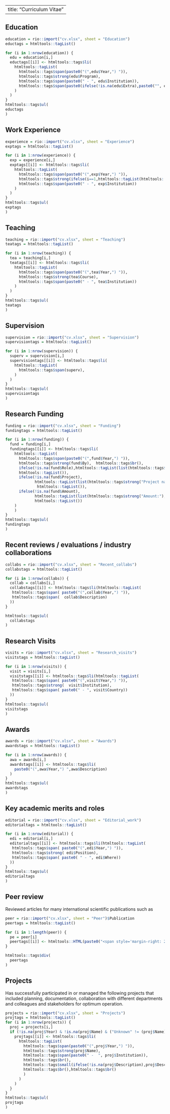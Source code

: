 
---
title: "Curriculum Vitae"
---



## Education

 

```r
education = rio::import("cv.xlsx", sheet = "Education")
eductags = htmltools::tagList()

for (i in 1:nrow(education)) {
  edu = education[i,]
  eductags[[i]] <- htmltools::tags$li(
    htmltools::tagList(
      htmltools::tags$span(paste0("(",edu$Year,") ")),
      htmltools::tags$strong(edu$Program), 
      htmltools::tags$span(paste0(" - ", edu$Institution)),
      htmltools::tags$span(paste0(ifelse(!is.na(edu$Extra),paste0("", edu$Extra),"")))
    )
  )
}
htmltools::tags$ul(
eductags
)
```



 
## Work Experience


```r
experience = rio::import("cv.xlsx", sheet = "Experience")
exptags = htmltools::tagList()

for (i in 1:nrow(experience)) {
  exp = experience[i,]
  exptags[[i]] <- htmltools::tags$li(
    htmltools::tagList(
      htmltools::tags$span(paste0("(",exp$Year,") ")),
      htmltools::tags$strong(ifelse(i==1,htmltools::tagList(htmltools::tags$u(exp$Position)),exp$Position)), 
      htmltools::tags$span(paste0(" - ", exp$Institution)) 
    )
  )
}
htmltools::tags$ul(
exptags
)
```

## Teaching

```r
teaching = rio::import("cv.xlsx", sheet = "Teaching")
teatags = htmltools::tagList()

for (i in 1:nrow(teaching)) {
  tea = teaching[i,]
  teatags[[i]] <- htmltools::tags$li(
    htmltools::tagList(
      htmltools::tags$span(paste0("(",tea$Year,") ")),
      htmltools::tags$strong(tea$Course), 
      htmltools::tags$span(paste0(" - ", tea$Institution)) 
    )
  )
}
htmltools::tags$ul(
teatags
)
```

## Supervision


```r
supervision = rio::import("cv.xlsx", sheet = "Supervision")
supervisiontags = htmltools::tagList()

for (i in 1:nrow(supervision)) {
  superv = supervision[i,]
  supervisiontags[[i]] <- htmltools::tags$li(
    htmltools::tagList(
      htmltools::tags$span(superv), 
    )
  )
}
htmltools::tags$ul(
supervisiontags
)
```

## Research Funding

```r
funding = rio::import("cv.xlsx", sheet = "Funding")
fundingtags = htmltools::tagList()

for (i in 1:nrow(funding)) {
  fund = funding[i,]
  fundingtags[[i]] <- htmltools::tags$li(
    htmltools::tagList(
      htmltools::tags$span(paste0("(",fund$Year,") ")), 
      htmltools::tags$strong(fund$By),  htmltools::tags$br(),
      ifelse(!is.na(fund$Role),htmltools::tagList(list(htmltools::tags$strong("Role:"), htmltools::tags$span(fund$Role),  htmltools::tags$br())),
      htmltools::tagList()),
      ifelse(!is.na(fund$Project),
             htmltools::tagList(list(htmltools::tags$strong("Project name:"), htmltools::tags$span(fund$Project),  htmltools::tags$br())),
              htmltools::tagList()),
      ifelse(!is.na(fund$Amount),
             htmltools::tagList(list(htmltools::tags$strong("Amount:"), htmltools::tags$span(fund$Amount),  htmltools::tags$br())),
             htmltools::tagList())
    )
    )
}
htmltools::tags$ul(
fundingtags
)
```



## Recent reviews / evaluations / industry collaborations
```r
collabs = rio::import("cv.xlsx", sheet = "Recent_collabs")
collabstags = htmltools::tagList()

for (i in 1:nrow(collabs)) {
  collab = collabs[i,]
  collabstags[[i]] <- htmltools::tags$li(htmltools::tagList(
   htmltools::tags$span( paste0("(",collab$Year,") ")),
   htmltools::tags$span(  collab$Description)
  ))
}

htmltools::tags$ul(
  collabstags
)
```

## Research Visits
```r
visits = rio::import("cv.xlsx", sheet = "Research_visits")
visitstags = htmltools::tagList()

for (i in 1:nrow(visits)) {
  visit = visits[i,]
  visitstags[[i]] <- htmltools::tags$li(htmltools::tagList(
   htmltools::tags$span( paste0("(",visit$Year,") ")),
   htmltools::tags$strong(  visit$Institution), 
   htmltools::tags$span( paste0(" - ", visit$Country))
  ))
}
htmltools::tags$ul(
visitstags
)
```

## Awards

```r
awards = rio::import("cv.xlsx", sheet = "Awards")
awardstags = htmltools::tagList()

for (i in 1:nrow(awards)) {
  awa = awards[i,]
  awardstags[[i]] <- htmltools::tags$li(
    paste0("(",awa$Year,") ",awa$Description)
  )
}
htmltools::tags$ul(
awardstags
)
```

## Key academic merits and roles

```r
editorial = rio::import("cv.xlsx", sheet = "Editorial_work")
editorialtags = htmltools::tagList()

for (i in 1:nrow(editorial)) {
  edi = editorial[i,]
  editorialtags[[i]] <- htmltools::tags$li(htmltools::tagList(
   htmltools::tags$span( paste0("(",edi$Year,") ")),
   htmltools::tags$strong( edi$Position),
   htmltools::tags$span( paste0( " - ", edi$Where))
  ))
}
htmltools::tags$ul(
editorialtags
)
```



## Peer review
Reviewed articles for many international scientific publications such as 
```r
peer = rio::import("cv.xlsx", sheet = "Peer")$Publication
peertags = htmltools::tagList()

for (i in 1:length(peer)) {
  pe = peer[i]
  peertags[[i]] <- htmltools::HTML(paste0("<span style='margin-right: 2px;' class='badge rounded-pill bg-light'>",peer[i],"</span>"))
}

htmltools::tags$div(
  peertags
)
```
## Projects

Has successfully participated in or managed the following projects that included planning, documentation, collaboration with different departments and colleagues and stakeholders for optimum operation.


```r
projects = rio::import("cv.xlsx", sheet = "Projects")
projtags = htmltools::tagList()
for (i in 1:nrow(projects)) {
  proj = projects[i,]
  if (!is.na(proj$Year) & !is.na(proj$Name) & ("Unknown" != (proj$Name))){
    projtags[[i]] <- htmltools::tags$li(
      htmltools::tagList(
        htmltools::tags$span(paste0("(",proj$Year,") ")),
        htmltools::tags$strong(proj$Name), 
        htmltools::tags$span(paste0(" -  ", proj$Institution)), 
        htmltools::tags$br(),
        htmltools::tags$small(ifelse(!is.na(proj$Description),proj$Description,""),
        htmltools::tags$br(),htmltools::tags$br()
        )
      )
    )
  }
}
htmltools::tags$ul(
projtags
)
```

 
 
 

 
 

